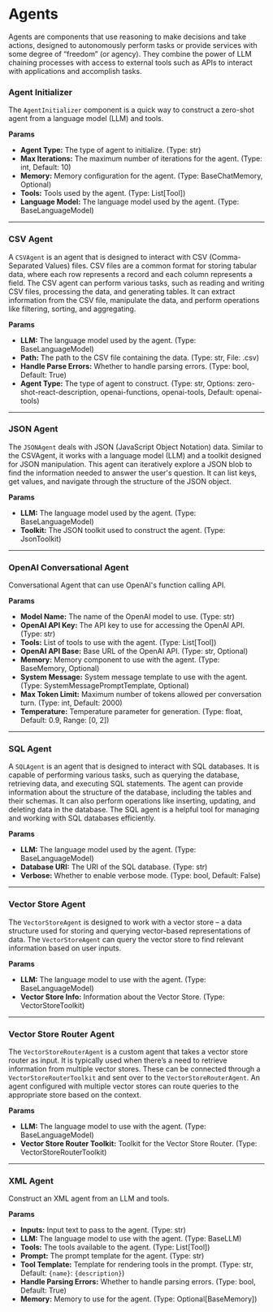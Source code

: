 
# Agents

Agents are components that use reasoning to make decisions and take actions, designed to autonomously perform tasks or provide services with some degree of “freedom” (or agency). They combine the power of LLM chaining processes with access to external tools such as APIs to interact with applications and accomplish tasks.

### Agent Initializer

The `AgentInitializer` component is a quick way to construct a zero-shot agent from a language model (LLM) and tools.

**Params**

- **Agent Type:** The type of agent to initialize. (Type: str)
- **Max Iterations:** The maximum number of iterations for the agent. (Type: int, Default: 10)
- **Memory:** Memory configuration for the agent. (Type: BaseChatMemory, Optional)
- **Tools:** Tools used by the agent. (Type: List[Tool])
- **Language Model:** The language model used by the agent. (Type: BaseLanguageModel)

---

### CSV Agent

A `CSVAgent` is an agent that is designed to interact with CSV (Comma-Separated Values) files. CSV files are a common format for storing tabular data, where each row represents a record and each column represents a field. The CSV agent can perform various tasks, such as reading and writing CSV files, processing the data, and generating tables. It can extract information from the CSV file, manipulate the data, and perform operations like filtering, sorting, and aggregating.

**Params**

- **LLM:** The language model used by the agent. (Type: BaseLanguageModel)
- **Path:** The path to the CSV file containing the data. (Type: str, File: .csv)
- **Handle Parse Errors:** Whether to handle parsing errors. (Type: bool, Default: True)
- **Agent Type:** The type of agent to construct. (Type: str, Options: zero-shot-react-description, openai-functions, openai-tools, Default: openai-tools)

---

### JSON Agent

The `JSONAgent` deals with JSON (JavaScript Object Notation) data. Similar to the CSVAgent, it works with a language model (LLM) and a toolkit designed for JSON manipulation. This agent can iteratively explore a JSON blob to find the information needed to answer the user's question. It can list keys, get values, and navigate through the structure of the JSON object.

**Params**

- **LLM:** The language model used by the agent. (Type: BaseLanguageModel)
- **Toolkit:** The JSON toolkit used to construct the agent. (Type: JsonToolkit)

---

### OpenAI Conversational Agent

Conversational Agent that can use OpenAI's function calling API.

**Params**

- **Model Name:** The name of the OpenAI model to use. (Type: str)
- **OpenAI API Key:** The API key to use for accessing the OpenAI API. (Type: str)
- **Tools:** List of tools to use with the agent. (Type: List[Tool])
- **OpenAI API Base:** Base URL of the OpenAI API. (Type: str, Optional)
- **Memory:** Memory component to use with the agent. (Type: BaseMemory, Optional)
- **System Message:** System message template to use with the agent. (Type: SystemMessagePromptTemplate, Optional)
- **Max Token Limit:** Maximum number of tokens allowed per conversation turn. (Type: int, Default: 2000)
- **Temperature:** Temperature parameter for generation. (Type: float, Default: 0.9, Range: [0, 2])

---

### SQL Agent

A `SQLAgent` is an agent that is designed to interact with SQL databases. It is capable of performing various tasks, such as querying the database, retrieving data, and executing SQL statements. The agent can provide information about the structure of the database, including the tables and their schemas. It can also perform operations like inserting, updating, and deleting data in the database. The SQL agent is a helpful tool for managing and working with SQL databases efficiently.

**Params**

- **LLM:** The language model used by the agent. (Type: BaseLanguageModel)
- **Database URI:** The URI of the SQL database. (Type: str)
- **Verbose:** Whether to enable verbose mode. (Type: bool, Default: False)

---

### Vector Store Agent

The `VectorStoreAgent` is designed to work with a vector store – a data structure used for storing and querying vector-based representations of data. The `VectorStoreAgent` can query the vector store to find relevant information based on user inputs.

**Params**

- **LLM:** The language model to use with the agent. (Type: BaseLanguageModel)
- **Vector Store Info:** Information about the Vector Store. (Type: VectorStoreToolkit)

---

### Vector Store Router Agent

The `VectorStoreRouterAgent` is a custom agent that takes a vector store router as input. It is typically used when there’s a need to retrieve information from multiple vector stores. These can be connected through a `VectorStoreRouterToolkit` and sent over to the `VectorStoreRouterAgent`. An agent configured with multiple vector stores can route queries to the appropriate store based on the context.

**Params**

- **LLM:** The language model to use with the agent. (Type: BaseLanguageModel)
- **Vector Store Router Toolkit:** Toolkit for the Vector Store Router. (Type: VectorStoreRouterToolkit)

---

### XML Agent

Construct an XML agent from an LLM and tools.

**Params**

- **Inputs:** Input text to pass to the agent. (Type: str)
- **LLM:** The language model to use with the agent. (Type: BaseLLM)
- **Tools:** The tools available to the agent. (Type: List[Tool])
- **Prompt:** The prompt template for the agent. (Type: str)
- **Tool Template:** Template for rendering tools in the prompt. (Type: str, Default: `{name}`: `{description}`)
- **Handle Parsing Errors:** Whether to handle parsing errors. (Type: bool, Default: True)
- **Memory:** Memory to use for the agent. (Type: Optional[BaseMemory])